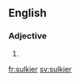 ==English==

===Adjective===
{{head|en|adjective comparative form}}

# {{en-comparative of|sulky}}

[[fr:sulkier]]
[[sv:sulkier]]